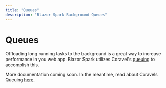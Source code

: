 ```yaml
---
title: "Queues"
description: "Blazor Spark Background Queues"
---
```


# Queues
Offloading long running tasks to the background is a great way to increase performance in you web app. Blazor Spark utilizes Coravel's [queuing](https://docs.coravel.net/Queuing/) to accomplish this.

More documentation coming soon. In the meantime, read about Coravels Queuing [here](https://docs.coravel.net/Queuing/).